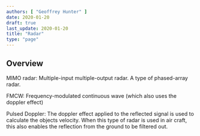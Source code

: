 ```yaml
---
authors: [ "Geoffrey Hunter" ]
date: 2020-01-20
draft: true
last_update: 2020-01-20
title: "Radar"
type: "page"
---
```


<WarningIsNotes />

## Overview

MIMO radar: Multiple-input multiple-output radar. A type of phased-array radar.

FMCW: Frequency-modulated continuous wave (which also uses the doppler effect)

Pulsed Doppler: The doppler effect applied to the reflected signal is used to calculate the objects velocity. When this type of radar is used in air craft, this also enables the reflection from the ground to be filtered out.